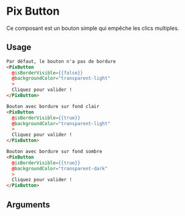 
<Meta
  title='Basics/Button/Border'
  component='PixButton'
  decorators={[centered]}
  argTypes={stories.argsTypes}
/>

# Pix Button

Ce composant est un bouton simple qui empêche les clics multiples.

<Canvas isColumn>
  <Story name="Border" story={stories.borderButtons} height={300} />
</Canvas>

## Usage

```html
Par défaut, le bouton n'a pas de bordure
<PixButton
  @isBorderVisible={{false}}
  @backgroundColor="transparent-light"
  >
  Cliquez pour valider !
</PixButton>

Bouton avec bordure sur fond clair
<PixButton
  @isBorderVisible={{true}}
  @backgroundColor="transparent-light"
  >
  Cliquez pour valider !
</PixButton>

Bouton avec bordure sur fond sombre
<PixButton
  @isBorderVisible={{true}}
  @backgroundColor="transparent-dark"
  >
  Cliquez pour valider !
</PixButton>
```

## Arguments

<ArgsTable story="Border" />
